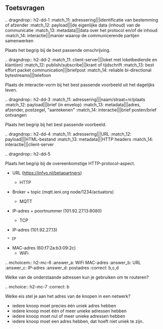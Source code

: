 Toetsvragen
-----------

.. dragndrop:: h2-dd-1
  :match_11: adressering|||identificatie van bestemming of afzender
  :match_12: payload|||de eigenlijke data (inhoud) van de communicatie
  :match_13: metadata|||data over het protocol en/of de inhoud
  :match_14: interactie|||manier waarop de communicerende partijen samenwerken

  Plaats het begrip bij de best passende omschrijving.

.. dragndrop:: h2-dd-2
  :match_11: client-server|||loket met loketbediende en klant(en)
  :match_12: publish/subscribe|||krant of tijdschrift
  :match_13: best effort packet communication|||briefpost
  :match_14: reliable bi-directional bytestreams|||telefoon

  Plaats de interactie-vorm bij het best passende voorbeeld uit het dagelijks leven.

.. dragndrop:: h2-dd-3
  :match_11: adressering|||naam/straat+nr/plaats
  :match_12: payload|||brief (in envelop)
  :match_13: metadata|||adres, afzender, postzegel, "aantekenen"
  :match_14: interactie|||brief posten/brief ontvangen

  Plaats het begrip bij het best passende voorbeeld.

.. dragndrop:: h2-dd-4
  :match_11: adressering|||URL
  :match_12: payload|||HTML-bestand
  :match_13: metadata|||HTTP headers
  :match_14: interactie|||client-server


.. dragndrop:: h2-dd-5

   Plaats het begrip bij de overeenkomstige HTTP-protocol-aspect.

   * URL (https://infvo.nl/betapartners)
   
     * HTTP
   * Broker + topic (mqtt.ieni.org node/1234/actuators)
  
     * MQTT
   * IP-adres + poortnummer (101.92.27.13:8080)
  
     * TCP
   *  IP-adres (101.92.27.13)
  
     * IP
   * MAC-adres (60:f7:2a:b3:09:2c)
     * WiFi

.. mchoicem:: h2-mc-6
  :answer_a: WiFi MAC-adres
  :answer_b: URL
  :answer_c: IP-adres
  :answer_d: postadres
  :correct: b,c,d

  Welke van de onderstaande adressen kun je gebruiken om te routeren?

.. mchoice:: h2-mc-7
  :correct: b

  Welke eis stel je aan het adres van de knopen in een netwerk?

  * iedere knoop moet precies één uniek adres hebben
  * iedere knoop moet één of meer unieke adressen hebben
  * iedere knoop moet nul of meer unieke adressen hebben
  * iedere knoop moet een adres hebben, dat hoeft niet uniek te zijn.